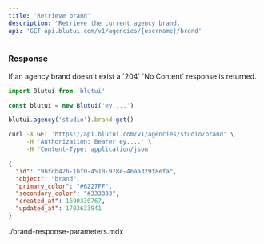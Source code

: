 ```yaml
---
title: 'Retrieve brand'
description: 'Retrieve the current agency brand.'
api: 'GET api.blutui.com/v1/agencies/{username}/brand'
---
```


### Response

<Callout>
If an agency brand doesn't exist a `204` `No Content` response is returned.
</Callout>

```ts tab="Node.js"
import Blutui from 'blutui'

const blutui = new Blutui('ey....')

blutui.agency('studio').brand.get()
```

```bash tab="cURL"
curl -X GET 'https://api.blutui.com/v1/agencies/studio/brand' \
     -H 'Authorization: Bearer ey....' \
     -H 'Content-Type: application/json'
```

```json title="JSON Response"
{
  "id": "9bfdb42b-1bf0-4510-978e-46aa329f8efa",
  "object": "brand",
  "primary_color": "#6227FF",
  "secondary_color": "#333333",
  "created_at": 1690330767,
  "updated_at": 1703633941
}
```

<include>./brand-response-parameters.mdx</include>
